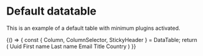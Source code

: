

<Meta title="Library/DataTable" component={DataTable} />

# Default datatable

This is an example of a default table with minimum plugins activated.

<Canvas>
  <Story name="Default example">
      {() => {
      const { Column, ColumnSelector, StickyHeader } = DataTable;
      return (
          <DataTable data={users(10)}>
            <Column id="id">Uuid</Column>
            <Column id="firstname">First name</Column>
            <Column id="lastname">Last name</Column>
            <Column id="email">Email</Column>
            <Column id="title">Title</Column>
            <Column id="country">Country</Column>
        </DataTable>
      )
    }}
  </Story>
</Canvas>
